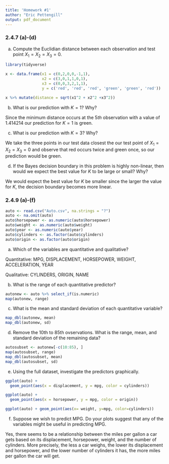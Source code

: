 ```yaml
---
title: 'Homework #1'
author: "Eric Pettengill"
output: pdf_document
---
```


### 2.4.7 (a)-(d)

(a) Compute the Euclidian distance between each observation and test point $X_1=X_2=X_3=0$.

```r
library(tidyverse)

x <- data.frame(x1 = c(0,2,0,0,-1,1),
                x2 = c(3,0,1,1,0,1),
                x3 = c(0,0,3,2,1,1),
                y = c('red', 'red', 'red', 'green', 'green', 'red'))

x %>% mutate(distance = sqrt(x1^2 + x2^2 +x3^2))
```

(b) What is our prediction with $K=1$? Why?

Since the minimum distance occurs at the $5th$ observation with a value of 1.414214 our prediction for $K=1$ is green.

(c) What is our prediction with $K=3$? Why?

We take the three points in our test data closest the our test point of $X_1=X_2=X_3=0$ and observe that red occurs twice and green once, so our prediction would be green.

(d) If the Bayes decision boundary in this problem is highly non-linear, then would we expect the best value for $K$ to be large or small? Why?

We would expect the best value for $K$ be smaller since the larger the value for $K$, the decision boundary becomes more linear.

### 2.4.9 (a)-(f)

```r
auto <- read.csv("Auto.csv", na.strings = "?")
auto <- na.omit(auto)
auto$horsepower <- as.numeric(auto$horsepower)
auto$weight <- as.numeric(auto$weight)
auto$year <- as.numeric(auto$year)
auto$cylinders <- as.factor(auto$cylinders)
auto$origin <- as.factor(auto$origin)
```

(a) Which of the variables are quantitative and qualitative?

Quantitative: MPG, DISPLACEMENT, HORSEPOWER, WEIGHT, ACCELERATION, YEAR

Qualitative:  CYLINDERS, ORIGIN, NAME

(b) What is the range of each quantitative predictor?

```r
autonew <- auto %>% select_if(is.numeric)
map(autonew, range)
```

(c) What is the mean and standard deviation of each quantitative variable?

```r
map_dbl(autonew, mean)
map_dbl(autonew, sd)
```

(d) Remove the 10th to 85th ovservations. What is the range, mean, and standard deviation of the remaining data?

```r
autosubset <- autonew[-c(10:85), ]
map(autosubset, range)
map_dbl(autosubset, mean)
map_dbl(autosubset, sd)
```

(e) Using the full dataset, investigate the predictors graphically.

```r
ggplot(auto) +
  geom_point(aes(x = displacement, y = mpg, color = cylinders)) 
```

```r
ggplot(auto) +
  geom_point(aes(x = horsepower, y = mpg, color = origin))
```

```r
ggplot(auto) + geom_point(aes(x= weight, y=mpg, color=cylinders))
```


(f) Suppose we wish to predict MPG. Do your plots suggest that any of the variables might be useful in predicting MPG.

Yes, there seems to be a relationship between the miles per gallon a car gets based on its displacement, horsepower, weight, and the number of cylinders. More precisely, the less a car weighs, the lower its displacement and horsepower, and the lower number of cylinders it has, the more miles per gallon the car will get.